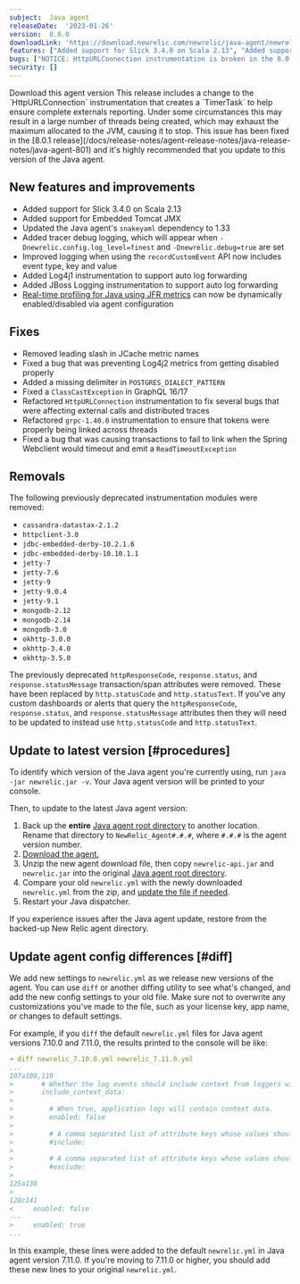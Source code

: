 ```yaml
---
subject:  Java agent
releaseDate:  '2023-01-26'
version:  8.0.0
downloadLink: 'https://download.newrelic.com/newrelic/java-agent/newrelic-agent/8.0.0/'
features: ["Added support for Slick 3.4.0 on Scala 2.13", "Added support for Embedded Tomcat JMX", "Updated the Java agent's snakeyaml dependency to 1.33", "Added tracer debug logging", "Improved logging when using the recordCustomEvent API now includes event type, key and value", "Added Log4j1 instrumentation to support auto log forwarding", "Added JBoss Logging instrumentation to support auto log forwarding", "Real-time profiling using JFR metrics can now be dynamically enabled/disabled via agent configuration", "Removed instrumentation: cassandra-datastax-2.1.2, httpclient-3.0, jdbc-embedded-derby-10.2.1.6, jdbc-embedded-derby-10.10.1.1, jetty-7, jetty-7.6, jetty-9, jetty-9.0.4, jetty-9.1, mongodb-2.12, mongodb-2.14, mongodb-3.0, okhttp-3.0.0, okhttp-3.4.0, okhttp-3.5.0", "The previously deprecated httpResponseCode, response.status, and response.statusMessage transaction/span attributes were removed. These have been replaced by http.statusCode and http.statusText."]
bugs: ["NOTICE: HttpURLConnection instrumentation is broken in the 8.0.0 release, use Java agent 8.0.1 or higher instead", "Removed leading slash in JCache metric names", "Fixed a bug that was preventing Log4j2 metrics from getting disabled properly", "Added a missing delimiter in POSTGRES_DIALECT_PATTERN", "Fixed a ClassCastException in GraphQL 16/17", "Refactored grpc-1.40.0 instrumentation to ensure that tokens were properly being linked across threads", "Fixed a bug that was causing transactions to fail to link when the Spring Webclient would timeout and emit a ReadTimeoutException"]
security: []
---
```


<ButtonGroup>
  <ButtonLink
    role="button"
    to="https://download.newrelic.com/newrelic/java-agent/newrelic-agent/8.0.0/"
    variant="primary"
  >
    Download this agent version
  </ButtonLink>
</ButtonGroup>

<Callout variant="important">
  This release includes a change to the `HttpURLConnection` instrumentation that creates a `TimerTask` to help ensure complete externals reporting. Under some circumstances this may result in a large number of threads being created, which may exhaust the maximum allocated to the JVM, causing it to stop. This issue has been fixed in the [8.0.1 release](/docs/release-notes/agent-release-notes/java-release-notes/java-agent-801) and it's highly recommended that you update to this version of the Java agent.
</Callout>

## New features and improvements

* Added support for Slick 3.4.0 on Scala 2.13
* Added support for Embedded Tomcat JMX
* Updated the Java agent's `snakeyaml` dependency to 1.33
* Added tracer debug logging, which will appear when `-Dnewrelic.config.log_level=finest`
  and `-Dnewrelic.debug=true` are set
* Improved logging when using the `recordCustomEvent` API now includes event type, key and value
* Added Log4j1 instrumentation to support auto log forwarding
* Added JBoss Logging instrumentation to support auto log forwarding
* [Real-time profiling for Java using JFR metrics](https://docs.newrelic.com/docs/apm/agents/java-agent/features/real-time-profiling-java-using-jfr-metrics/) can now be dynamically enabled/disabled via agent configuration

## Fixes

* Removed leading slash in JCache metric names
* Fixed a bug that was preventing Log4j2 metrics from getting disabled properly
* Added a missing delimiter in `POSTGRES_DIALECT_PATTERN`
* Fixed a `ClassCastException` in GraphQL 16/17
* Refactored `HttpURLConnection` instrumentation to fix several bugs that were affecting external calls and distributed traces
* Refactored `grpc-1.40.0` instrumentation to ensure that tokens were properly being linked across threads
* Fixed a bug that was causing transactions to fail to link when the Spring Webclient would timeout and emit a `ReadTimeoutException`

## Removals

The following previously deprecated instrumentation modules were removed:

* `cassandra-datastax-2.1.2`
* `httpclient-3.0`
* `jdbc-embedded-derby-10.2.1.6`
* `jdbc-embedded-derby-10.10.1.1`
* `jetty-7`
* `jetty-7.6`
* `jetty-9`
* `jetty-9.0.4`
* `jetty-9.1`
* `mongodb-2.12`
* `mongodb-2.14`
* `mongodb-3.0`
* `okhttp-3.0.0`
* `okhttp-3.4.0`
* `okhttp-3.5.0`

The previously deprecated `httpResponseCode`, `response.status`, and `response.statusMessage` transaction/span attributes were removed. These have been replaced by `http.statusCode` and `http.statusText`. If you've any custom dashboards or alerts that query the `httpResponseCode`, `response.status`, and `response.statusMessage` attributes then they will need to be updated to instead use `http.statusCode` and `http.statusText`.

## Update to latest version [#procedures]

To identify which version of the Java agent you're currently using, run `java -jar newrelic.jar -v`. Your Java agent version will be printed to your console.

Then, to update to the latest Java agent version:

1. Back up the **entire** [Java agent root directory](/docs/agents/manage-apm-agents/troubleshooting/find-agent-root-directory#java-agent) to another location. Rename that directory to `NewRelic_Agent#.#.#`, where `#.#.#` is the agent version number.
2. [Download the agent.](/docs/release-notes/agent-release-notes/java-release-notes)
3. Unzip the new agent download file, then copy `newrelic-api.jar` and `newrelic.jar` into the original [Java agent root directory](/docs/agents/manage-apm-agents/troubleshooting/find-agent-root-directory#java-agent).
4. Compare your old `newrelic.yml` with the newly downloaded `newrelic.yml` from the zip, and [update the file if needed](#diff).
5. Restart your Java dispatcher.

If you experience issues after the Java agent update, restore from the backed-up New Relic agent directory.

## Update agent config differences [#diff]

We add new settings to `newrelic.yml` as we release new versions of the agent. You can use `diff` or another diffing utility to see what's changed, and add the new config settings to your old file. Make sure not to overwrite any customizations you've made to the file, such as your license key, app name, or changes to default settings.

For example, if you `diff` the default `newrelic.yml` files for Java agent versions 7.10.0 and 7.11.0, the results printed to the console will be like:

```yaml
➜ diff newrelic_7.10.0.yml newrelic_7.11.0.yml
...
107a108,119
>       # Whether the log events should include context from loggers with support for that.
>       include_context_data:
>
>         # When true, application logs will contain context data.
>         enabled: false
>
>         # A comma separated list of attribute keys whose values should be sent to New Relic.
>         #include:
>
>         # A comma separated list of attribute keys whose values should not be sent to New Relic.
>         #exclude:
>
125a138
>
128c141
<     enabled: false
---
>     enabled: true
...
```

In this example, these lines were added to the default `newrelic.yml` in Java agent version 7.11.0. If you're moving to 7.11.0 or higher, you should add these new lines to your original `newrelic.yml`.
